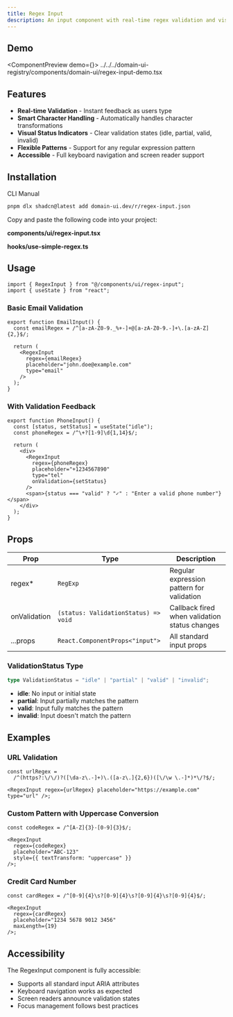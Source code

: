 ```yaml
---
title: Regex Input
description: An input component with real-time regex validation and visual feedback for pattern matching.
---
```



## Demo

<ComponentPreview demo={<RegexInputDemo />}>
  <include>
    ../../../domain-ui-registry/components/domain-ui/regex-input-demo.tsx
  </include>
</ComponentPreview>

## Features

- **Real-time Validation** - Instant feedback as users type
- **Smart Character Handling** - Automatically handles character transformations
- **Visual Status Indicators** - Clear validation states (idle, partial, valid, invalid)
- **Flexible Patterns** - Support for any regular expression pattern
- **Accessible** - Full keyboard navigation and screen reader support

## Installation

<Tabs defaultValue="cli">

<TabsList>
  <TabsTrigger value="cli">CLI</TabsTrigger>
  <TabsTrigger value="manual">Manual</TabsTrigger>
</TabsList>

<TabsContent value="cli">

```bash
pnpm dlx shadcn@latest add domain-ui.dev/r/regex-input.json
```

</TabsContent>

<TabsContent value="manual">

Copy and paste the following code into your project:

**components/ui/regex-input.tsx**

<DynamicRegistryCodeBlock
  name="regex-input"
  registry="free"
  filePath="components/domain-ui/regex-input.tsx"
/>

**hooks/use-simple-regex.ts**

<DynamicRegistryCodeBlock
  name="regex-input"
  registry="free"
  filePath="hooks/use-simple-regex.ts"
/>

</TabsContent>

</Tabs>

## Usage

```tsx
import { RegexInput } from "@/components/ui/regex-input";
import { useState } from "react";
```

### Basic Email Validation

```tsx
export function EmailInput() {
  const emailRegex = /^[a-zA-Z0-9._%+-]+@[a-zA-Z0-9.-]+\.[a-zA-Z]{2,}$/;

  return (
    <RegexInput
      regex={emailRegex}
      placeholder="john.doe@example.com"
      type="email"
    />
  );
}
```

### With Validation Feedback

```tsx
export function PhoneInput() {
  const [status, setStatus] = useState("idle");
  const phoneRegex = /^\+?[1-9]\d{1,14}$/;

  return (
    <div>
      <RegexInput
        regex={phoneRegex}
        placeholder="+1234567890"
        type="tel"
        onValidation={setStatus}
      />
      <span>{status === "valid" ? "✓" : "Enter a valid phone number"}</span>
    </div>
  );
}
```

## Props

| Prop         | Type                                 | Description                                   |
| ------------ | ------------------------------------ | --------------------------------------------- |
| regex\*      | `RegExp`                             | Regular expression pattern for validation     |
| onValidation | `(status: ValidationStatus) => void` | Callback fired when validation status changes |
| ...props     | `React.ComponentProps<"input">`      | All standard input props                      |

### ValidationStatus Type

```typescript
type ValidationStatus = "idle" | "partial" | "valid" | "invalid";
```

- **idle**: No input or initial state
- **partial**: Input partially matches the pattern
- **valid**: Input fully matches the pattern
- **invalid**: Input doesn't match the pattern

## Examples

### URL Validation

```tsx
const urlRegex =
  /^(https?:\/\/)?([\da-z\.-]+)\.([a-z\.]{2,6})([\/\w \.-]*)*\/?$/;

<RegexInput regex={urlRegex} placeholder="https://example.com" type="url" />;
```

### Custom Pattern with Uppercase Conversion

```tsx
const codeRegex = /^[A-Z]{3}-[0-9]{3}$/;

<RegexInput
  regex={codeRegex}
  placeholder="ABC-123"
  style={{ textTransform: "uppercase" }}
/>;
```

### Credit Card Number

```tsx
const cardRegex = /^[0-9]{4}\s?[0-9]{4}\s?[0-9]{4}\s?[0-9]{4}$/;

<RegexInput
  regex={cardRegex}
  placeholder="1234 5678 9012 3456"
  maxLength={19}
/>;
```

## Accessibility

The RegexInput component is fully accessible:

- Supports all standard input ARIA attributes
- Keyboard navigation works as expected
- Screen readers announce validation states
- Focus management follows best practices
